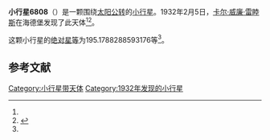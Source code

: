 {{Infobox planet
| bgcolour = #FFFFC0
| name = 6808 Plantin
| symbol = 
| image = 
| caption = 
| discovery = yes
| discovery_ref = 
| discoverer = [[卡尔·威廉·雷睦斯|卡尔·威廉·雷睦斯]]
| discovery_site = [[海德堡|海德堡]] 
| discovered = 1932年2月5日
| designations = yes
| mp_name = 
| named_after = 
| alt_names = 1932 CP/ 1993 HQ
| mp_category = [[主带小行星|主带小行星]]
| orbit_ref = <ref name="a">[http://ssd.jpl.nasa.gov/sbdb.cgi?sstr=6808 6808 Plantin] {{Wayback|url=http://ssd.jpl.nasa.gov/sbdb.cgi?sstr=6808 |date=20140902002950 }}，小行星數據庫瀏覽器（JPL Small-Body Database Browser）－[[美国国家航空航天局|美国国家航空航天局]]喷气推进实验室</ref>
| epoch = 2456400.5 (2013年4月18日更新)
| aphelion = {{convert|2.458696403545056|AU|km|3|abbr=on|lk=out}}
| perihelion = {{convert|2.036762647113113|AU|km|3|abbr=on}}
| semimajor = {{convert|2.247729525329084|AU|km|3|abbr=on}}
| eccentricity = 0.093857769
| period = 1230.876563 [[日|日]]<br />3.37[[儒略年|儒略年]]
| avg_speed = 
| inclination = 7.562766016432039
| asc_node = 21.87658079199601
| mean_anomaly = 
| arg_peri = 195.1788288593176
| satellites = 
| physical_characteristics = yes
| dimensions = 
| mass = 
| density = 
| surface_grav = 
| escape_velocity = 
| sidereal_day = 
| axial_tilt = 
| pole_ecliptic_lat = 
| pole_ecliptic_lon = 
| albedo = 
| temperatures= 
| temp_name1 = 
| mean_temp_1 = 
| max_temp_1 = 
| temp_name2 = 
| max_temp_2 = 
| spectral_type = 
| abs_magnitude = 195.1788288593176
}}

'''小行星6808'''（{{lang-en|6808 Plantin}}）是一颗围绕[[太阳|太阳]][[公转|公转]]的[[小行星|小行星]]。1932年2月5日，[[卡尔·威廉·雷睦斯|卡尔·威廉·雷睦斯]]在海德堡发现了此天体<ref name="a" /><ref>{{cite news|title=小行星列表|url=http://cfa-www.harvard.edu/iau/lists/NumberedMPs.txt|accessdate=2013-07-08|newspaper=哈佛大学|archive-date=2008-05-17|archive-url=https://web.archive.org/web/20080517010638/http://cfa-www.harvard.edu/iau/lists/NumberedMPs.txt|dead-url=no}}</ref>。

这颗小行星的[[绝对星等|绝对星等]]为195.1788288593176等<ref name="a" />。

==参考文献==
{{reflist}}
{{Minor Planet Number|[[小行星6807|小行星6807]]|[[小行星6809|小行星6809]]}}

{{小天体}}

[[Category:小行星带天体|Category:小行星带天体]]
[[Category:1932年发现的小行星|Category:1932年发现的小行星]]

{{asteroid-stub}}